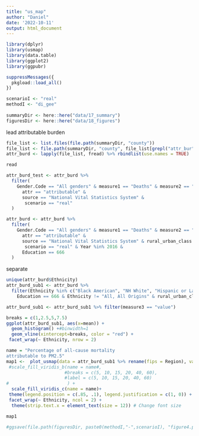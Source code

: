 ```yaml
---
title: "us_map"
author: "Daniel"
date: '2022-10-11'
output: html_document
---
```

```r
library(dplyr)
library(usmap)
library(data.table)
library(ggplot2)
library(ggpubr)

suppressMessages({
  pkgload::load_all()
})
```

```r
scenarioI <- "real"
methodI <- "di_gee"
  
summaryDir <- here::here("data/17_summary") 
figuresDir <- here::here("data/18_figures") 
```

lead attributable burden
```r
file_list <- list.files(file.path(summaryDir, "county"))
file_list <- file.path(summaryDir, "county", file_list[grepl("attr_bur", file_list)])
attr_burd <- lapply(file_list, fread) %>% rbindlist(use.names = TRUE)

read
```

```r
attr_burd_test <- attr_burd %>%
  filter(
    Gender.Code == "All genders" & measure1 == "Deaths" & measure2 == "age-adjusted rate per 100,000" & method == "di_gee" &
      attr == "attributable" &
      source == "National Vital Statistics System" &
       scenario == "real" 
  )

attr_burd <- attr_burd %>%
  filter(
    Gender.Code == "All genders" & measure1 == "Deaths" & measure2 == "age-adjusted rate per 100,000" & method == "di_gee" &
      attr == "attributable" &
      source == "National Vital Statistics System" & rural_urban_class == "All" & agr_by == "county" &
       scenario == "real" & Year %in% 2016 &
      Education == 666
  )
```


separate 
```r
unique(attr_burd$Ethnicity)
attr_burd_sub1 <- attr_burd %>%
  filter(Ethnicity %in% c("Black American", "NH White", "Hispanic or Latino White", "American Indian or Alaska Native", "Asian or Pacific Islander") &
    Education == 666 & Ethnicity != "All, All Origins" & rural_urban_class == "All" ) 

attr_burd_sub1 <- attr_burd_sub1 %>% filter(measure3 == "value")

```

```r
breaks = c(1,2.5,5,7.5)
ggplot(attr_burd_sub1, aes(x=mean)) + 
  geom_histogram() +#binwidth=1
  geom_vline(xintercept=breaks, color = "red") +
 facet_wrap(~ Ethnicity, nrow = 2)
```

```r
name = "Percentage of all-cause mortality
attributable to PM2.5"
map1 <-  plot_usmap(data = attr_burd_sub1 %>% rename(fips = Region), values = "mean", color = "white") +
 #scale_fill_viridis_b(name = name#, 
                      #breaks = c(5, 10, 15, 20, 40, 60), 
                      #label = c(5, 10, 15, 20, 40, 60)
#                      ) +
  scale_fill_viridis_c(name = name)+
 theme(legend.position = c(.85, .1), legend.justification = c(1, 0)) +
 facet_wrap(~ Ethnicity, ncol = 2) +                                                                
  theme(strip.text.x = element_text(size = 12)) # Change font size

map1
```

```r
#ggsave(file.path(figuresDir, paste0(methodI,"-",scenarioI), "figure4.png"), dpi = 300, map1, height = 12, width = 8)
```

